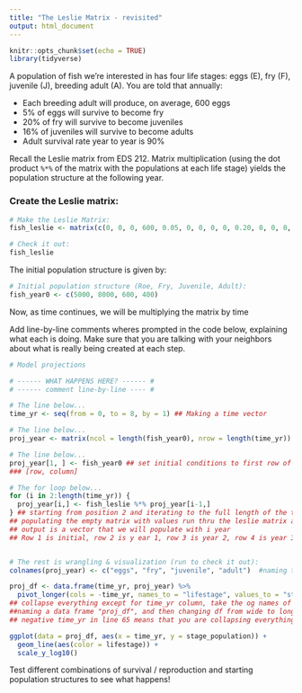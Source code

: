 ```yaml
---
title: "The Leslie Matrix - revisited"
output: html_document
---
```


```r
knitr::opts_chunk$set(echo = TRUE)
library(tidyverse)
```

A population of fish we're interested in has four life stages: eggs (E), fry (F), juvenile (J), breeding adult (A). You are told that annually:

- Each breeding adult will produce, on average, 600 eggs
- 5% of eggs will survive to become fry
- 20% of fry will survive to become juveniles
- 16% of juveniles will survive to become adults
- Adult survival rate year to year is 90%

Recall the Leslie matrix from EDS 212. Matrix multiplication (using the dot product `%*%` of the matrix with the populations at each life stage) yields the population structure at the following year. 

### Create the Leslie matrix:

```r
# Make the Leslie Matrix:
fish_leslie <- matrix(c(0, 0, 0, 600, 0.05, 0, 0, 0, 0, 0.20, 0, 0, 0, 0, 0.16, 0.9), nrow = 4, ncol = 4, byrow = TRUE)

# Check it out: 
fish_leslie
```

The initial population structure is given by: 
```r
# Initial population structure (Roe, Fry, Juvenile, Adult): 
fish_year0 <- c(5000, 8000, 600, 400)
```

Now, as time continues, we will be multiplying the matrix by time

Add line-by-line comments wheres prompted in the code below, explaining what each is doing. Make sure that you are talking with your neighbors about what is really being created at each step. 

```r
# Model projections

# ------ WHAT HAPPENS HERE? ------ #
# ------ comment line-by-line ---- #

# The line below...
time_yr <- seq(from = 0, to = 8, by = 1) ## Making a time vector

# The line below...
proj_year <- matrix(ncol = length(fish_year0), nrow = length(time_yr))  ##  creates an empty matrix to fill up with values created via for loop iteration

# The line below...
proj_year[1, ] <- fish_year0 ## set initial conditions to first row of our empty matrix
### [row, column]

# The for loop below...
for (i in 2:length(time_yr)) {
  proj_year[i,] <- fish_leslie %*% proj_year[i-1,]
} ## starting from position 2 and iterating to the full length of the time vector (0-8), because we already set our initial condition
## populating the empty matrix with values run thru the leslie matrix at time 2-8 ((dot product of leslie matrix and previous year's matrix (first one is initial conditions)))
## output is a vector that we will populate with i year 
## Row 1 is initial, row 2 is y ear 1, row 3 is year 2, row 4 is year 3...


# The rest is wrangling & visualization (run to check it out):
colnames(proj_year) <- c("eggs", "fry", "juvenile", "adult")  #naming the column names 

proj_df <- data.frame(time_yr, proj_year) %>% 
  pivot_longer(cols = -time_yr, names_to = "lifestage", values_to = "stage_population")
## collapse everything except for time_yr column, take the og names of the column and name them lifestage, and the values to stage pop
##naming a data frame "proj_df", and then changing df from wide to long where the columns become the time in years
## negative time_yr in line 65 means that you are collapsing everything, except for time!

ggplot(data = proj_df, aes(x = time_yr, y = stage_population)) +
  geom_line(aes(color = lifestage)) +
  scale_y_log10()

```

Test different combinations of survival / reproduction and starting population structures to see what happens! 
